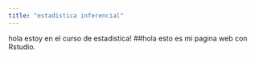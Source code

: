 ```yaml
---
title: "estadistica inferencial"
---
```


hola estoy en el curso de estadistica!
##hola esto es mi pagina web con Rstudio.
